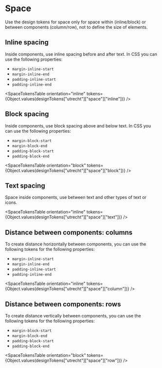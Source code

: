 
<Meta title="Utrecht/Design Tokens/Space" />

# Space

Use the design tokens for space only for space within (inline/block) or between components (column/row), not to define the size of elements.

## Inline spacing

Inside components, use inline spacing before and after text. In CSS you can use the following properties:

- `margin-inline-start`
- `margin-inline-end`
- `padding-inline-start`
- `padding-inline-end`

<SpaceTokensTable orientation="inline" tokens={Object.values(designTokens["utrecht"]["space"]["inline"])} />

## Block spacing

Inside components, use block spacing above and below text. In CSS you can use the following properties:

- `margin-block-start`
- `margin-block-end`
- `padding-block-start`
- `padding-block-end`

<SpaceTokensTable orientation="block" tokens={Object.values(designTokens["utrecht"]["space"]["block"])} />

## Text spacing

Space inside components, use between text and other types of text or icons.

<SpaceTokensTable orientation="inline" tokens={Object.values(designTokens["utrecht"]["space"]["text"])} />

## Distance between components: columns

To create distance horizontally between components, you can use the following tokens for the following properties:

- `margin-inline-start`
- `margin-inline-end`
- `padding-inline-start`
- `padding-inline-end`

<SpaceTokensTable orientation="inline" tokens={Object.values(designTokens["utrecht"]["space"]["column"])} />

## Distance between components: rows

To create distance vertically between components, you can use the following tokens for the following properties:

- `margin-block-start`
- `margin-block-end`
- `padding-block-start`
- `padding-block-end`

<SpaceTokensTable orientation="block" tokens={Object.values(designTokens["utrecht"]["space"]["row"])} />
